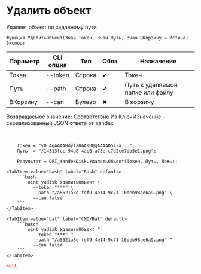 ﻿---
sidebar_position: 4
description: Удалить объект и другие функции для работы с Yandex Disk в Открытом пакете интеграций - бесплатной open-source библиотеке интеграций для 1С:Предприятие 8, OneScript и CLI
keywords: [1C, 1С, 1С:Предприятие, 1С:Предприятие 8.3, API, Интеграция, Сервисы, Обмен, OneScript, CLI, Yandex Disk]
---


# Удалить объект
 Удаляет объект по заданному пути



`Функция УдалитьОбъект(Знач Токен, Знач Путь, Знач ВКорзину = Истина) Экспорт`

  | Параметр | CLI опция | Тип | Обяз. | Назначение |
  |-|-|-|-|-|
  | Токен | --token | Строка | &#x2714; | Токен |
  | Путь | --path | Строка | &#x2714; | Путь к удаляемой папке или файлу |
  | ВКорзину | --can | Булево | &#x2716; | В корзину |

  
  Возвращаемое значение:   Соответствие Из КлючИЗначение - сериализованный JSON ответа от Yandex

<br/>




```bsl title="Пример использования для 1С:Предприятие/OneScript"
    Токен = "y0_AgAAAABdylaOAAs0QgAAAAD5i-a...";
    Путь  = "/14313fcc-94a8-4ae6-a73e-c7d2ce7db5e1.png";

    Результат = OPI_YandexDisk.УдалитьОбъект(Токен, Путь, Ложь);
```
    

 <Tabs>
  
    <TabItem value="bash" label="Bash" default>
        ```bash
            oint yadisk УдалитьОбъект \
              --token "***" \
              --path "/a5621a8e-fef9-4e14-9c71-16deb98ae6a9.png" \
              --can false
        ```
    </TabItem>
  
    <TabItem value="bat" label="CMD/Bat" default>
        ```batch
            oint yadisk УдалитьОбъект ^
              --token "***" ^
              --path "/a5621a8e-fef9-4e14-9c71-16deb98ae6a9.png" ^
              --can false
        ```
    </TabItem>
</Tabs>


```json title="Результат"
null
```
